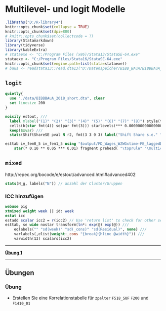 # Multilevel- und logit Modelle  {#ml_log} 

```r
.libPaths("D:/R-library4")
knitr::opts_chunk$set(collapse = TRUE)
knitr::opts_chunk$set(dpi=800)
# knitr::opts_chunk$set(collectcode = T)
library(Statamarkdown)
library(tidyverse)
library(kableExtra)
# stataexe <- "C:/Program Files (x86)/Stata13/StataSE-64.exe"
stataexe <- "C:/Program Files/Stata16/StataSE-64.exe"
knitr::opts_chunk$set(engine.path=list(stata=stataexe))
# baua <- readstata13::read.dta13("D:/Datenspeicher/BIBB_BAuA/BIBBBAuA_2018_suf1.0.dta",convert.factors = F)
```



## `logit` 

```stata
quietly{
  use "./data/BIBBBAuA_2018_short.dta", clear
  set linesize 200
}
```


```stata
noisily estout, /// 
  label mlabel("(1)" "(2)" "(3)" "(4)" "(5)" "(6)" "(7)" "(8)") style(tex) collabels(none) varwidth(52) ///
  cells(b(star fmt(4)) se(par fmt(3))) starlevels(*** 0.00000000000000001)/*(* 0.10 ** 0.05 *** 0.01)*/ ///
  keep($xvar) ///
  stats(ShiftShareSE pval N r2, fmt(3 3 0 3) label("Shift Share s.e." "p-value" "N" "R$^2$"))

esttab iv_fem0_5 iv_fem1_5 using "$output/FD_Wages_WZWGxtime-FE_laggedDAS_Mindestlohn_2014+15.tex", se /*booktabs*/ nonum /*label*/ append keep(L2.del_refg_av_b13) scalar("N Observations" widstat) ///
	star(* 0.10 ** 0.05 *** 0.01) fragment prehead( "\toprule" "\multicolumn{3}{l}{Wages in Tradable Sectors}\\")
```



## `mixed` 


http://repec.org/bocode/e/estout/advanced.html#advanced402

```stata
stats(N_g, labels("N")) // anzahl der Cluster/Gruppen
```

### ICC hinzufügen



```stata
webuse pig
xtmixed weight week || id: week
estat icc
estadd scalar icc2 = r(icc2) // Use 'return list' to check for other scalars from 'estaticc' you might want
esttab, se wide nostar transform(ln*: exp(@) exp(@)) ///
    eqlabels("" "sd(week)" "sd(_cons)" "sd(Residual)", none) ///
    varlabels(,elist(weight:_cons "{break}{hline @width}")) ///
    varwidth(13) scalars(icc2)
```



***

**[Übung 1](#corr1)**

***


## Übungen

### Übung {#corr1}

+ Erstellen Sie eine Korrelationstabelle für  `zpalter` `F518_SUF` `F200` und `F1410_01`

